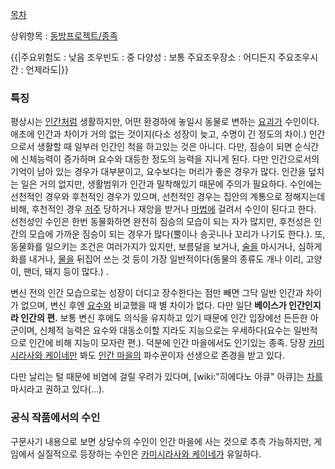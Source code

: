 [[목차]]

상위항목 : [[동방프로젝트/종족]]

{{{+1 '''수인 ~일그러진 인요~''' }}}
{{|주요위험도 : 낮음
조우빈도 : 중
다양성 : 보통
주요조우장소 : 어디든지
주요조우시간 : 언제라도|}}
=== 특징 ===
평상시는 [[인간]]처럼 생활하지만, 어떤 환경하에 놓일시 동물로 변하는 [[요괴]]가 수인이다. 애초에 인간과 차이가 거의 없는 것이지(다소 성장이 늦고, 수명이 긴 정도의 차이.) 인간으로서 생활할 때 일부러 인간인 척을 하고있는 것은 아니다. 다만, 짐승이 되면 순식간에 신체능력이 증가하며 요수와 대등한 정도의 능력을 지니게 된다. 다만 인간으로서의 기억이 남아 있는 경우가 대부분이고, 요수보다는 머리가 좋은 경우가 많다.
인간을 덮치는 일은 거의 없지만, 생활범위가 인간과 밀착해있기 때문에 주의가 필요하다.
수인에는 선천적인 경우와 후천적인 경우가 있으며, 선천적인 경우는 집안의 계통으로 정해지는데 비해, 후천적인 경우 [[저주]] 당하거나 재앙을 받거나 [[마법]]에 걸려서 수인이 된다고 한다.
선천성인 수인은 한번 동물화하면 완전히 짐승의 모습이 되는 자가 많지만, 후천성은 인간의 모습에 가까운 짐승이 되는 경우가 많다(뿔이나 송곳니나 꼬리가 나기도 한다.).
또, 동물화를 일으키는 조건은 여러가지가 있지만, 보름달을 보거나, [[술]]을 마시거나, 심하게 화를 내거나, [[물]]을 뒤집어 쓰는 것 등이 가장 일반적이다(동물의 종류도 개나 이리, 고양이, 팬더, 돼지 등이 많다.) .

변신 전의 인간 모습으로는 성장이 더디고 장수한다는 점만 빼면 그닥 일반 인간과 차이가 없으며, 변신 후엔 [[요수]]와 비교했을 때 별 차이가 없다. 다만 일단 '''베이스가 인간인지라 인간의 편.''' 보통 변신 후에도 의식을 유지하고 있기 때문에 인간 입장에선 든든한 아군이며, 신체적 능력은 요수와 대동소이할 지라도 지능으로는 우세하다(요수는 일반적으로 인간에 비해 지능이 모자란 편.). 덕분에 인간 마을에서도 인기있는 종족. 당장 [[카미시라사와 케이네]]만 봐도 [[인간 마을]]의 파수꾼이자 선생으로 존경을 받고 있다.

다만 날리는 털 때문에 비염에 걸릴 우려가 있다며, [wiki:"히에다노 아큐" 아큐]는 [[차]]를 마시라고 권하고 있다(...).

=== 공식 작품에서의 수인 ===
구문사기 내용으로 보면 상당수의 수인이 인간 마을에 사는 것으로 추측 가능하지만, 게임에서 실질적으로 등장하는 수인은 [[카미시라사와 케이네]]가 유일하다.
  
